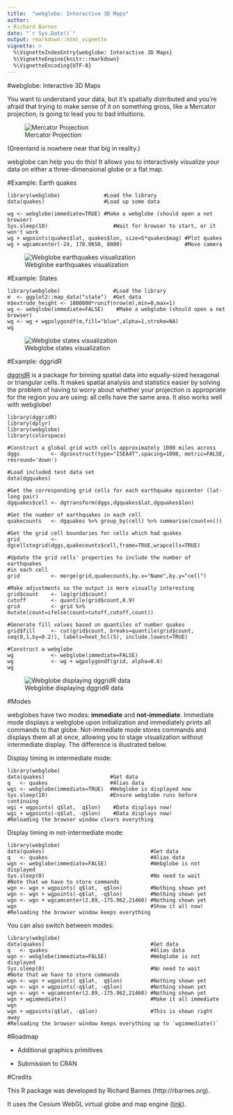 ```yaml
---
title:  "webglobe: Interactive 3D Maps"
author:
- Richard Barnes
date: "`r Sys.Date()`"
output: rmarkdown::html_vignette
vignette: >
  %\VignetteIndexEntry{webglobe: Interactive 3D Maps}
  %\VignetteEngine{knitr::rmarkdown}
  %\VignetteEncoding{UTF-8}
---
```


#webglobe: Interactive 3D Maps

You want to understand your data, but it's spatially distributed and you're
afraid that trying to make sense of it on something gross, like a Mercator
projection, is going to lead you to bad intuitions.

![Mercator Projection](mercator.png)

(Greenland is nowhere near that big in reality.)

webglobe can help you do this! It allows you to interactively visualize your
data on either a three-dimensional globe or a flat map.

#Example: Earth quakes

    library(webglobe)              #Load the library
    data(quakes)                   #Load up some data

    wg <- webglobe(immediate=TRUE) #Make a webglobe (should open a net browser)
    Sys.sleep(10)                     #Wait for browser to start, or it won't work
    wg + wgpoints(quakes$lat, quakes$lon, size=5*quakes$mag) #Plot quakes
    wg + wgcamcenter(-24, 178.0650, 8000)                    #Move camera

![Webglobe earthquakes visualization](webglobe_quakes.png)

#Example: States

    library(webglobe)                 #Load the library
    m  <- ggplot2::map_data("state")  #Get data
    m$extrude_height <- 1000000*runif(nrow(m),min=0,max=1)
    wg <- webglobe(immediate=FALSE)    #Make a webglobe (should open a net browser)
    wg <- wg + wgpolygondf(m,fill="blue",alpha=1,stroke=NA)
    wg

![Webglobe states visualization](webglobe_states.png)

#Example: dggridR

[dggridR](https://CRAN.R-project.org/package=dggridR) is a package for binning spatial data into equally-sized hexagonal or triangular cells. It makes spatial analysis and statistics easier by solving the problem of having to worry about whether your projection is appropriate for the region you are using: all cells have the same area. It also works well with webglobe!

    library(dggridR)
    library(dplyr)
    library(webglobe)
    library(colorspace)

    #Construct a global grid with cells approximately 1000 miles across
    dggs          <- dgconstruct(type="ISEA4T",spacing=1000, metric=FALSE, resround='down')

    #Load included test data set
    data(dgquakes)

    #Get the corresponding grid cells for each earthquake epicenter (lat-long pair)
    dgquakes$cell <- dgtransform(dggs,dgquakes$lat,dgquakes$lon)

    #Get the number of earthquakes in each cell
    quakecounts   <- dgquakes %>% group_by(cell) %>% summarise(count=n())

    #Get the grid cell boundaries for cells which had quakes
    grid          <- dgcellstogrid(dggs,quakecounts$cell,frame=TRUE,wrapcells=TRUE)

    #Update the grid cells' properties to include the number of earthquakes
    #in each cell
    grid          <- merge(grid,quakecounts,by.x="Name",by.y="cell")

    #Make adjustments so the output is more visually interesting
    grid$count    <- log(grid$count)
    cutoff        <- quantile(grid$count,0.9)
    grid          <- grid %>% mutate(count=ifelse(count>cutoff,cutoff,count))

    #Generate fill values based on quantiles of number quakes
    grid$fill     <- cut(grid$count, breaks=quantile(grid$count, seq(0,1,by=0.2)), labels=heat_hcl(5), include.lowest=TRUE)

    #Construct a webglobe
    wg            <- webglobe(immediate=FALSE)
    wg            <- wg + wgpolygondf(grid, alpha=0.6)
    wg

![Webglobe displaying dggridR data](webglobe_dggridR.jpg)

#Modes

webglobes have two modes: **immediate** and **not-immediate**. Immediate mode
displays a webglobe upon initialization and immediately prints all commands to
that globe. Not-immediate mode stores commands and displays them all at once,
allowing you to stage visualization without intermediate display. The difference
is illustrated below.

Display timing in intermediate mode:

    library(webglobe)
    data(quakes)                     #Get data
    q   <- quakes                    #Alias data
    wgi <- webglobe(immediate=TRUE)  #Webglobe is displayed now
    Sys.sleep(10)                    #Ensure webglobe runs before continuing
    wgi + wgpoints( q$lat,  q$lon)    #Data displays now!
    wgi + wgpoints(-q$lat, -q$lon)    #Data displays now!
    #Reloading the browser window clears everything

Display timing in not-intermediate mode:

    library(webglobe)
    data(quakes)                                  #Get data
    q   <- quakes                                 #Alias data
    wgn <- webglobe(immediate=FALSE)              #Webglobe is not displayed
    Sys.sleep(0)                                  #No need to wait
    #Note that we have to store commands
    wgn <- wgn + wgpoints( q$lat,  q$lon)         #Nothing shown yet
    wgn <- wgn + wgpoints(-q$lat, -q$lon)         #Nothing shown yet
    wgn <- wgn + wgcamcenter(2.89,-175.962,21460) #Nothing shown yet
    wgn                                           #Show it all now!
    #Reloading the browser window keeps everything

You can also switch between modes:

    library(webglobe)
    data(quakes)                                  #Get data
    q   <- quakes                                 #Alias data
    wgn <- webglobe(immediate=FALSE)              #Webglobe is not displayed
    Sys.sleep(0)                                  #No need to wait
    #Note that we have to store commands
    wgn <- wgn + wgpoints( q$lat,  q$lon)         #Nothing shown yet
    wgn <- wgn + wgpoints(-q$lat, -q$lon)         #Nothing shown yet
    wgn <- wgn + wgcamcenter(2.89,-175.962,21460) #Nothing shown yet
    wgn + wgimmediate()                           #Make it all immediate
    wgn
    wgn + wgpoints(q$lat, -q$lon)                 #This is shown right away
    #Reloading the browser window keeps everything up to `wgimmediate()`



#Roadmap

* Additional graphics primitives

* Submission to CRAN



#Credits

This R package was developed by Richard Barnes (http://rbarnes.org).

It uses the Cesium WebGL virtual globe and map engine ([link](https://cesiumjs.org/)).
